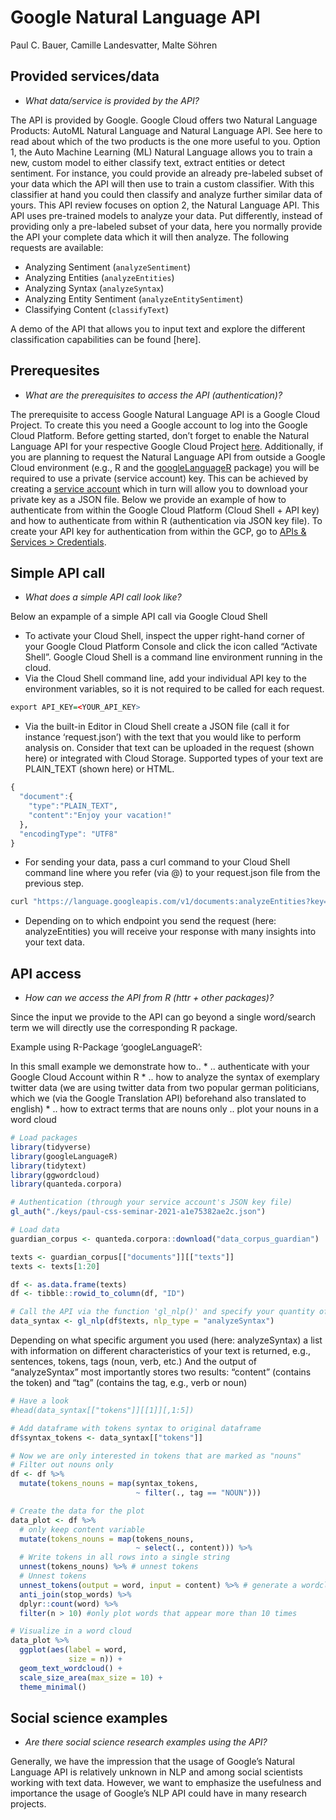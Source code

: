 
# Google Natural Language API
Paul C. Bauer, Camille Landesvatter, Malte Söhren



## Provided services/data

* *What data/service is provided by the API?*

The API is provided by Google. Google Cloud offers two Natural Language Products: AutoML Natural Language and Natural Language API. See here to read about which of the two products is the one more useful to you.
Option 1, the Auto Machine Learning (ML) Natural Language allows you to train a new, custom model to either classify text, extract entities or detect sentiment. For instance, you could provide an already pre-labeled subset of your data which the API will then use to train a custom classifier. With this classifier at hand you could then classify and analyze further similar data of yours.
This API review focuses on option 2, the Natural Language API. This API uses pre-trained models to analyze your data. Put differently, instead of providing only a pre-labeled subset of your data, here you normally provide the API your complete data which it will then analyze.
The following requests are available: 

* Analyzing Sentiment (`analyzeSentiment`)
* Analyzing Entities (`analyzeEntities`)
* Analyzing Syntax (`analyzeSyntax`)
* Analyzing Entity Sentiment (`analyzeEntitySentiment`)
* Classifying Content (`classifyText`)

A demo of the API that allows you to input text and explore the different classification capabilities can be  found [here].

## Prerequesites
* *What are the prerequisites to access the API (authentication)? *


The prerequisite to access Google Natural Language API is a Google Cloud Project. To create this you need a Google account to log into the Google Cloud Platform. Before getting started, don’t forget to enable the Natural Language API for your respective Google Cloud Project [here](https://console.cloud.google.com/marketplace/product/google/language.googleapis.com).
Additionally, if you are planning to request the Natural Language API from outside a Google Cloud environment (e.g., R and the [googleLanguageR](https://cran.r-project.org/web/packages/googleLanguageR/vignettes/setup.html) package) you will be required to use a private (service account) key. This can be achieved by creating a [service account](https://cloud.google.com/docs/authentication/production#create_service_account) which in turn will allow you to download your private key as a JSON file. Below we provide an example of how to authenticate from within the Google Cloud Platform (Cloud Shell + API key)  and how to authenticate from within R (authentication via JSON key file). To create your API key for authentication from within the GCP, go to [APIs & Services > Credentials](https://console.cloud.google.com/apis/credentials). 


## Simple API call
* *What does a simple API call look like?*

Below an expample of a simple API call via Google Cloud Shell

* To activate your Cloud Shell, inspect the upper right-hand corner of your Google Cloud Platform Console and click the icon called “Activate Shell”. Google Cloud Shell is a command line environment running in the cloud.
* Via the Cloud Shell command line, add your individual API key to the environment variables, so it is not required to be called for each request.


```r
export API_KEY=<YOUR_API_KEY>
```

* Via the built-in Editor in Cloud Shell create a JSON file (call it for instance ‘request.json’) with the text that you would like to perform analysis on. Consider that text can be uploaded in the request (shown here) or integrated with Cloud Storage. Supported types of your text are PLAIN_TEXT (shown here) or HTML.  

```r
{
  "document":{
    "type":"PLAIN_TEXT",
    "content":"Enjoy your vacation!"
  },
  "encodingType": "UTF8"
}
```

* For sending your data, pass a curl command to your Cloud Shell command line where you refer (via @) to your request.json file from the previous step.

```r
curl "https://language.googleapis.com/v1/documents:analyzeEntities?key=${API_KEY}" -s -X POST -H "Content-Type: application/json" --data-binary @request.json
```

* Depending on to which endpoint you send the request (here: analyzeEntities) you will receive your response with many insights into your text data.

## API access
* *How can we access the API from R (httr + other packages)?* 

Since the input we provide to the API can go beyond a single word/search term we will directly use the corresponding R package.


Example using R-Package ‘googleLanguageR’:

In this small example we demonstrate how to..
* .. authenticate with your Google Cloud Account within R
* .. how to analyze the syntax of exemplary twitter data (we are using twitter data from two popular german politicians, which we (via the Google Translation API) beforehand also translated to english)
* .. how to extract terms that are nouns only
.. plot your nouns in a word cloud


```r
# Load packages
library(tidyverse)
library(googleLanguageR)
library(tidytext)
library(ggwordcloud)
library(quanteda.corpora)

# Authentication (through your service account's JSON key file)
gl_auth("./keys/paul-css-seminar-2021-a1e75382ae2c.json")

# Load data
guardian_corpus <- quanteda.corpora::download("data_corpus_guardian")

texts <- guardian_corpus[["documents"]][["texts"]]
texts <- texts[1:20]

df <- as.data.frame(texts)
df <- tibble::rowid_to_column(df, "ID")
```

```r
# Call the API via the function 'gl_nlp()' and specify your quantity of interest (here: analyzeSyntax)
data_syntax <- gl_nlp(df$texts, nlp_type = "analyzeSyntax")
```

Depending on what specific argument you used (here: analyzeSyntax) a list with information on different characteristics of your text is returned, e.g., sentences, tokens, tags (noun, verb, etc.)
And the output of "analyzeSyntax" most importantly stores two results: "content" (contains the token) and "tag" (contains the tag, e.g., verb or noun)

```r
# Have a look
#head(data_syntax[["tokens"]][[1]][,1:5])

# Add dataframe with tokens syntax to original dataframe
df$syntax_tokens <- data_syntax[["tokens"]]

# Now we are only interested in tokens that are marked as "nouns" 
# Filter out nouns only
df <- df %>% 
  mutate(tokens_nouns = map(syntax_tokens, 
                            ~ filter(., tag == "NOUN"))) 

# Create the data for the plot
data_plot <- df %>% 
  # only keep content variable
  mutate(tokens_nouns = map(tokens_nouns, 
                            ~ select(., content))) %>% 
  # Write tokens in all rows into a single string
  unnest(tokens_nouns) %>% # unnest tokens
  # Unnest tokens
  unnest_tokens(output = word, input = content) %>% # generate a wordcloud
  anti_join(stop_words) %>%
  dplyr::count(word) %>%
  filter(n > 10) #only plot words that appear more than 10 times

# Visualize in a word cloud
data_plot %>%
  ggplot(aes(label = word, 
             size = n)) +
  geom_text_wordcloud() +
  scale_size_area(max_size = 10) +
  theme_minimal()
```

## Social science examples
* *Are there social science research examples using the API?*

Generally, we have the impression that the usage of Google’s Natural Language API is relatively unknown in NLP and among social scientists working with text data. However, we want to emphasize the usefulness and importance the usage of Google’s NLP API could have in many research projects. 


